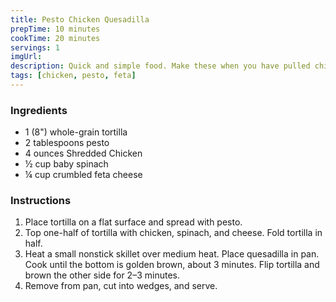 ```yaml
---
title: Pesto Chicken Quesadilla
prepTime: 10 minutes
cookTime: 20 minutes
servings: 1
imgUrl:
description: Quick and simple food. Make these when you have pulled chicken.
tags: [chicken, pesto, feta]
---
```


### Ingredients

- 1 (8") whole-grain tortilla
- 2 tablespoons pesto
- 4 ounces Shredded Chicken
- ½ cup baby spinach
- ¼ cup crumbled feta cheese

### Instructions

1. Place tortilla on a flat surface and spread with pesto.
2. Top one-half of tortilla with chicken, spinach, and cheese. Fold tortilla in half.
3. Heat a small nonstick skillet over medium heat. Place quesadilla in pan. Cook until the bottom is golden brown, about 3 minutes. Flip tortilla and brown the other side for 2–3 minutes.
4. Remove from pan, cut into wedges, and serve.
